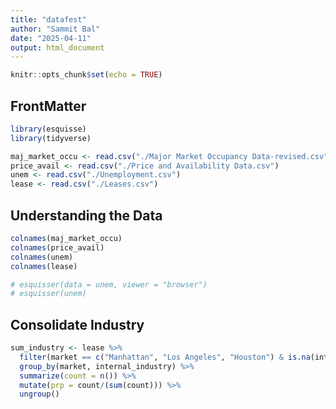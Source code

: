 ```yaml
---
title: "datafest"
author: "Sammit Bal"
date: "2025-04-11"
output: html_document
---
```


```r
knitr::opts_chunk$set(echo = TRUE)
```

## FrontMatter

```r

library(esquisse)
library(tidyverse)

maj_market_occu <- read.csv("./Major Market Occupancy Data-revised.csv")
price_avail <- read.csv("./Price and Availability Data.csv")
unem <- read.csv("./Unemployment.csv")
lease <- read.csv("./Leases.csv")
```

## Understanding the Data

```r
colnames(maj_market_occu)
colnames(price_avail)
colnames(unem)
colnames(lease)
```

```r
# esquisser(data = unem, viewer = "browser")
# esquisser(unem)
```

## Consolidate Industry

```r

sum_industry <- lease %>%
  filter(market == c("Manhattan", "Los Angeles", "Houston") & is.na(internal_industry) == 0) %>%
  group_by(market, internal_industry) %>%
  summarize(count = n()) %>%
  mutate(prp = count/(sum(count))) %>%
  ungroup()


```


